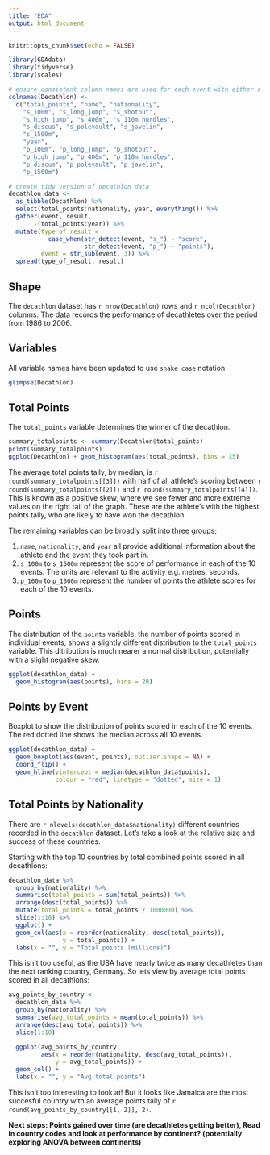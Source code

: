 ```yaml
---
title: "EDA"
output: html_document
---
```


```r
knitr::opts_chunk$set(echo = FALSE)

library(GDAdata)
library(tidyverse)
library(scales)

# ensure consistent column names are used for each event with either a s_* or p_* prefix representing score (in whichever unit the event is measured in) and points (a standardised measure across the events). This can then be used to transform the data to tidy form. 
colnames(Decathlon) <- 
  c("total_points", "name", "nationality",
    "s_100m", "s_long_jump", "s_shotput",
    "s_high_jump", "s_400m", "s_110m_hurdles",
    "s_discus", "s_polevault", "s_javelin",
    "s_1500m",
    "year",
    "p_100m", "p_long_jump", "p_shotput",
    "p_high_jump", "p_400m", "p_110m_hurdles",
    "p_discus", "p_polevault", "p_javelin",
    "p_1500m")

# create tidy version of decathlon data
decathlon_data <- 
  as_tibble(Decathlon) %>% 
  select(total_points:nationality, year, everything()) %>% 
  gather(event, result,
       -(total_points:year)) %>% 
  mutate(type_of_result = 
           case_when(str_detect(event, "s_") ~ "score",
                     str_detect(event, "p_") ~ "points"),
         event = str_sub(event, 3)) %>% 
  spread(type_of_result, result)
```

## Shape

The `decathlon` dataset has `r nrow(Decathlon)` rows and `r ncol(Decathlon)` columns. The data records the performance of decathletes over the period from 1986 to 2006. 

## Variables

All variable names have been updated to use `snake_case` notation.

```r
glimpse(Decathlon)
```

## Total Points

The `total_points` variable determines the winner of the decathlon.

```r
summary_totalpoints <- summary(Decathlon$total_points)
print(summary_totalpoints)
ggplot(Decathlon) + geom_histogram(aes(total_points), bins = 15)
```

The average total points tally, by median, is `r round(summary_totalpoints[[3]])` with half of all athlete's scoring between `r round(summary_totalpoints[[2]])` and `r round(summary_totalpoints[[4]])`. This is known as a positive skew, where we see fewer and more extreme values on the right tail of the graph. These are the athlete's with the highest points tally, who are likely to have won the decathlon.


The remaining variables can be broadly split into three groups;

1. `name`, `nationality`, and `year` all provide additional information about the athlete and the event they took part in.
2. `s_100m` to `s_1500m` represent the score of performance in each of the 10 events. The units are relevant to the activity e.g. metres, seconds.
3. `p_100m` to `p_1500m` represent the number of points the athlete scores for each of the 10 events.

## Points

The distribution of the `points` variable, the number of points scored in individual events, shows a slightly different distribution to the `total_points` variable. This ditribution is much nearer a normal distribution, potentially with a slight negative skew.

```r
ggplot(decathlon_data) +
  geom_histogram(aes(points), bins = 20)
```


## Points by Event

Boxplot to show the distribution of points scored in each of the 10 events. The red dotted line shows the median across all 10 events.

```r
ggplot(decathlon_data) + 
  geom_boxplot(aes(event, points), outlier.shape = NA) +
  coord_flip() +
  geom_hline(yintercept = median(decathlon_data$points),
             colour = "red", linetype = "dotted", size = 1)
```

## Total Points by Nationality

There are `r nlevels(decathlon_data$nationality)` different countries recorded in the `decathlon` dataset. Let's take a look at the relative size and success of these countries.

Starting with the top 10 countries by total combined points scored in all decathlons:

```r
decathlon_data %>% 
  group_by(nationality) %>%
  summarise(total_points = sum(total_points)) %>%
  arrange(desc(total_points)) %>%
  mutate(total_points = total_points / 1000000) %>% 
  slice(1:10) %>% 
  ggplot() +
  geom_col(aes(x = reorder(nationality, desc(total_points)),
               y = total_points)) +
  labs(x = "", y = "Total points (millions)")
```

This isn't too useful, as the USA have nearly twice as many decathletes than the next ranking country, Germany. So lets view by average total points scored in all decathlons:

```r
avg_points_by_country <- 
  decathlon_data %>% 
  group_by(nationality) %>%
  summarise(avg_total_points = mean(total_points)) %>%
  arrange(desc(avg_total_points)) %>%
  slice(1:10)

  ggplot(avg_points_by_country,
         aes(x = reorder(nationality, desc(avg_total_points)),
             y = avg_total_points)) +
  geom_col() +
  labs(x = "", y = "Avg total points")
```

This isn't too interesting to look at! But it looks like Jamaica are the most succesful country with an average points tally of `r round(avg_points_by_country[[1, 2]], 2)`. 

**Next steps: Points gained over time (are decathletes getting better), Read in country codes and look at performance by continent? (potentially exploring ANOVA between continents)**